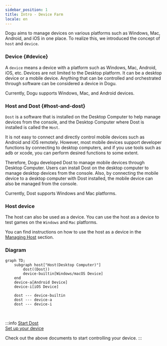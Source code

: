 ```yaml
---
sidebar_position: 1
title: Intro - Device Farm
locale: en
---
```


Dogu aims to manage devices on various platforms such as Windows, Mac, Android, and iOS in one place.
To realize this, we introduced the concept of `host` and `device`.

### Device {#device}

A `device` means a device with a platform such as Windows, Mac, Android, iOS, etc. Devices are not limited to the Desktop platform. It can be a desktop device or a mobile device.
Anything that can be controlled and orchestrated through software can be considered a device in Dogu.

Currently, Dogu supports Windows, Mac, and Android devices.

### Host and Dost {#host-and-dost}

`Dost` is a software that is installed on the Desktop Computer to help manage devices from the console, and the Desktop Computer where Dost is installed is called the `Host`.

It is not easy to connect and directly control mobile devices such as Android and iOS remotely.
However, most mobile devices support developer functions by connecting to desktop computers, and if you use tools such as adb or xcode, you can perform desired functions to some extent.

Therefore, Dogu developed Dost to manage mobile devices through Desktop Computer.
Users can install Dost on the desktop computer to manage desktop devices from the console.
Also, by connecting the mobile device to a desktop computer with Dost installed, the mobile device can also be managed from the console.

Currently, Dost supports Windows and Mac platforms.

### Host device

The host can also be used as a device. You can use the host as a device to test games on the `Windows` and `Mac` platforms.

You can find instructions on how to use the host as a device in the [Managing Host](/organization-and-project/organization/host) section.

### Diagram

```mermaid
graph TD;
    subgraph host["Host(Desktop Computer)"]
        dost((Dost))
        device-builtin[Windows/macOS Device]
    end
    device-a[Android Device]
    device-i[iOS Device]

    dost --- device-builtin
    dost --- device-a
    dost --- device-i

```

<br />

:::info
[Start Dost](host/get-started)  
[Set up your device](device/settings)

Check out the above documents to start controlling your device.
:::
